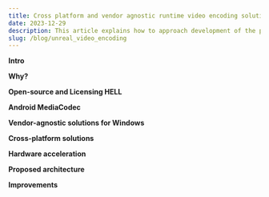 ---
title: Cross platform and vendor agnostic runtime video encoding solution in Unreal Engine 5
date: 2023-12-29
description: This article explains how to approach development of the plugin that provides video encoding capabilities for Unreal Engine
slug: /blog/unreal_video_encoding
---

**Intro**

**Why?**

**Open-source and Licensing HELL**

**Android MediaCodec**

**Vendor-agnostic solutions for Windows**

**Cross-platform solutions**

**Hardware acceleration**

**Proposed architecture**

**Improvements**
